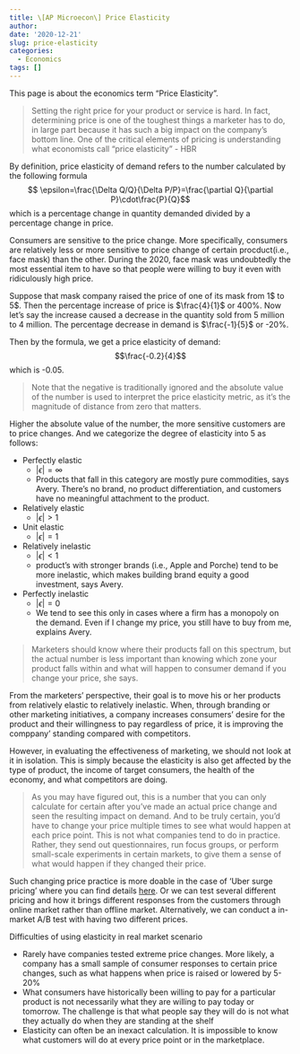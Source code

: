 ```yaml
---
title: \[AP Microecon\] Price Elasticity
author: 
date: '2020-12-21'
slug: price-elasticity
categories:
  - Economics
tags: []
---
```

This page is about the economics term "Price Elasticity". 

> Setting the right price for your product or service is hard. In fact, determining price is one of the toughest things a marketer has to do, in large part because it has such a big impact on the company’s bottom line. One of the critical elements of pricing is understanding what economists call "price elasticity" - HBR

By definition, price elasticity of demand refers to the number calculated by the following formula $$ \epsilon=\frac{\Delta Q/Q}{\Delta P/P}=\frac{\partial Q}{\partial P}\cdot\frac{P}{Q}$$ which is a percentage change in quantity demanded divided by a percentage change in price.

Consumers are sensitive to the price change. More specifically, consumers are relatively less or more sensitive to price change of certain procduct(i.e., face mask) than the other. During the 2020, face mask was undoubtedly the most essential item to have so that people were willing to buy it even with ridiculously high price.

Suppose that mask company raised the price of one of its mask from 1$\$$ to 5$\$$. Then the percentage increase of price is $\frac{4}{1}$ or 400%. Now let's say the increase caused a decrease in the quantity sold from 5 million to 4 million. The percentage decrease in demand is $\frac{-1}{5}$ or -20%.  

Then by the formula, we get a price elasticity of demand: $$\frac{-0.2}{4}$$ which is -0.05. 

> Note that the negative is traditionally ignored and the absolute value of the number is used to interpret the price elasticity metric, as it’s the magnitude of distance from zero that matters.

Higher the absolute value of the number, the more sensitive customers are to price changes. And we categorize the degree of elasticity into 5 as follows:

- Perfectly elastic
  - $|\epsilon| = \infty$
  - Products that fall in this category are mostly pure commodities, says Avery. There’s no brand, no product differentiation, and customers have no meaningful attachment to the product.
- Relatively elastic
  - $|\epsilon| > 1$
- Unit elastic
  - $|\epsilon| = 1$
- Relatively inelastic
  - $|\epsilon| < 1$
  - product's with stronger brands (i.e., Apple and Porche) tend to be more inelastic, which makes building brand equity a good investment, says Avery.
- Perfectly inelastic
  - $|\epsilon| = 0$
  - We tend to see this only in cases where a firm has a monopoly on the demand. Even if I change my price, you still have to buy from me, explains Avery.
  
> Marketers should know where their products fall on this spectrum, but the actual number is less important than knowing which zone your product falls within and what will happen to consumer demand if you change your price, she says.

From the marketers' perspective, their goal is to move his or her products from relatively elastic to relatively inelastic. When, through branding or other marketing initiatives, a company increases consumers' desire for the product and their willingness to pay regardless of price, it is improving the comppany' standing compared with competitors.

However, in evaluating the effectiveness of marketing, we should not look at it in isolation. This is simply because the elasticity is also get affected by the type of product, the income of target consumers, the health of the economy, and what competitors are doing.

> As you may have figured out, this is a number that you can only calculate for certain after you've made an actual price change and seen the resulting impact on demand. And to be truly certain, you'd have to change your price multiple times to see what would happen at each price point. This is not what companies tend to do in practice. Rather, they send out questionnaires, run focus groups, or perform small-scale experiments in certain markets, to give them a sense of what would happen if they changed their price.

Such changing price practice is more doable in the case of 'Uber surge pricing' where you can find details [here](http://economicsforlife.ca/wp-content/uploads/2015/10/effects_of_ubers_surge_pricing.pdf). Or we can test several different pricing and how it brings different responses from the customers through online market rather than offline market. Alternatively, we can conduct a in-market A/B test with having two different prices.

Difficulties of using elasticity in real market scenario

- Rarely have companies tested extreme price changes. More likely, a company has a small sample of consumer responses to certain price changes, such as what happens when price is raised or lowered by 5-20%
- What consumers have historically been willing to pay for a particular product is not necessarily what they are willing to pay today or tomorrow. The challenge is that what people say they will do is not what they actually do when they are standing at the shelf
- Elasticity can often be an inexact calculation. It is impossible to know what customers will do at every price point or in the marketplace. 


